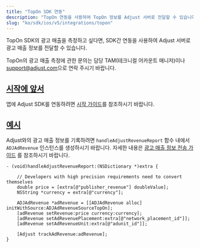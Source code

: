 ```yaml
---
title: "TopOn SDK 연동"
description: "TopOn 연동을 사용하여 TopOn 정보를 Adjust 서버로 전달할 수 있습니다. "
slug: "ko/sdk/ios/v5/integrations/topon"
---
```


<MinorVersion added="v4.35.3">

TopOn SDK의 광고 매출을 측정하고 싶다면, SDK간 연동을 사용하여 Adjust 서버로 광고 매출 정보를 전달할 수 있습니다.

</MinorVersion>
<Callout type="note">

TopOn의 광고 매출 측정에 관한 문의는 담당 TAM\(테크니컬 어카운트 매니저\)이나 [support@adjust.com](mailto:support@adjust.com)으로 연락 주시기 바랍니다.

</Callout>

## [시작에 앞서](before-you-begin)

앱에 Adjust SDK를 연동하려면 [시작 가이드](/en/sdk/ios)를 참조하시기 바랍니다.

## [예시](example)

Adjust와의 광고 매출 정보를 기록하려면 `handleAdjustRevenueReport` 함수 내에서 `ADJAdRevenue` 인스턴스를 생성하시기 바랍니다. 자세한 내용은 [광고 매출 정보 전송 가이드](/en/sdk/ios/features/ad-revenue) 를 참조하시기 바랍니다.

```objc
- (void)handleAdjustRevenueReport:(NSDictionary *)extra {

    // Developers with high precision requirements need to convert themselves
    double price = [extra[@"publisher_revenue"] doubleValue];
    NSString *currency = extra[@"currency"];

    ADJAdRevenue *adRevenue = [[ADJAdRevenue alloc] initWithSource:ADJAdRevenueSourceTopOn];
    [adRevenue setRevenue:price currency:currency];
    [adRevenue setAdRevenuePlacement:extra[@"network_placement_id"]];
    [adRevenue setAdRevenueUnit:extra[@"adunit_id"]];

    [Adjust trackAdRevenue:adRevenue];
}
```
